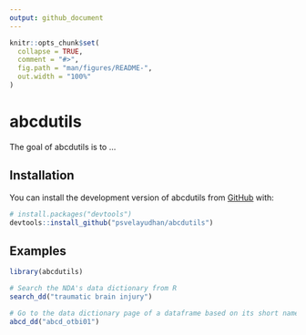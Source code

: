 ```yaml
---
output: github_document
---
```


<!-- README.md is generated from README.Rmd. Please edit that file -->

```r
knitr::opts_chunk$set(
  collapse = TRUE,
  comment = "#>",
  fig.path = "man/figures/README-",
  out.width = "100%"
)
```

# abcdutils

<!-- badges: start -->
<!-- badges: end -->

The goal of abcdutils is to ...

## Installation

You can install the development version of abcdutils from [GitHub](https://github.com/) with:

``` r
# install.packages("devtools")
devtools::install_github("psvelayudhan/abcdutils")
```

## Examples

```r
library(abcdutils)

# Search the NDA's data dictionary from R
search_dd("traumatic brain injury")

# Go to the data dictionary page of a dataframe based on its short name
abcd_dd("abcd_otbi01")
```

